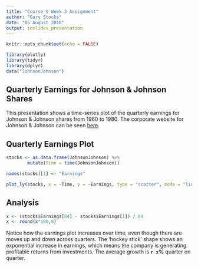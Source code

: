 ```yaml
---
title: "Course 9 Week 3 Assignment"
author: "Gary Stocks"
date: "05 August 2018"
output: ioslides_presentation
---
```


```r
knitr::opts_chunk$set(echo = FALSE)

library(plotly)
library(tidyr)
library(dplyr)
data("JohnsonJohnson")

```

## Quarterly Earnings for Johnson & Johnson Shares

<div class="blue3">
This presentation shows a time-series plot of the quarterly earnings for Johnson & Johnson shares from 1960 to 1980. The corporate website for Johnson & Johnson can be seen [here](https://www.jnj.com/).
</div>

## Quarterly Earnings Plot

```r

stocks <- as.data.frame(JohnsonJohnson) %>%
        mutate(Time = time(JohnsonJohnson))

names(stocks)[1] <- "Earnings"

plot_ly(stocks, x = ~Time, y = ~Earnings, type = "scatter", mode = "lines")

```

## Analysis

```r

x <- (stocks$Earnings[84] - stocks$Earnings[1]) / 84
x <- round(x*100,0)

```

<div class="blue3">
Notice how the earnings plot increases over time, even though there are moves up and down across quarters. The 'hockey stick' shape shows an exponential increase in earnings, which means the company is generating profitable returns from investments. The average growth is **`r x`%** quarter on quarter.
</div>
